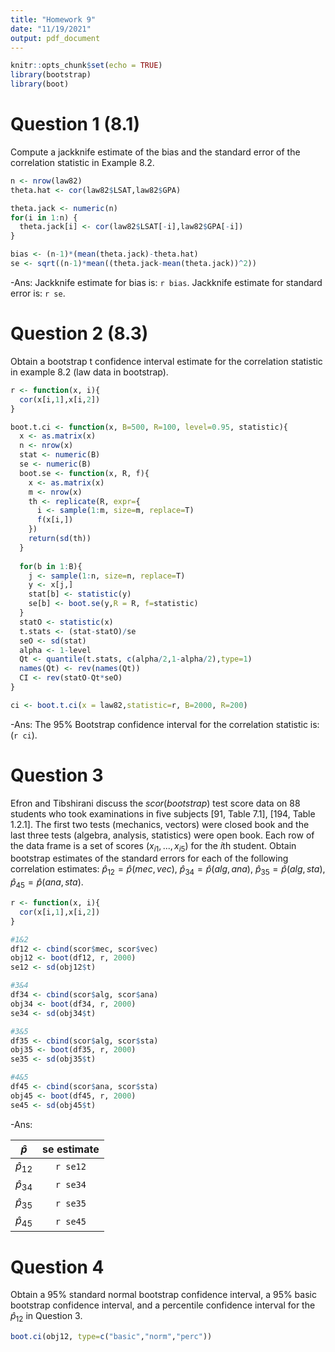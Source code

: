 ```yaml
---
title: "Homework 9"
date: "11/19/2021"
output: pdf_document
---
```


```r
knitr::opts_chunk$set(echo = TRUE)
library(bootstrap)
library(boot)
```

# Question 1 (8.1)
Compute a jackknife estimate of the bias and the standard error of the correlation statistic in Example 8.2.

``` r
n <- nrow(law82)
theta.hat <- cor(law82$LSAT,law82$GPA)

theta.jack <- numeric(n)
for(i in 1:n) {
  theta.jack[i] <- cor(law82$LSAT[-i],law82$GPA[-i])
}

bias <- (n-1)*(mean(theta.jack)-theta.hat)
se <- sqrt((n-1)*mean((theta.jack-mean(theta.jack))^2))
```

-Ans: Jackknife estimate for bias is: `r bias`. Jackknife estimate for standard error is: `r se`. 


# Question 2 (8.3)
Obtain a bootstrap t confidence interval estimate for the correlation statistic in example 8.2 (law data in bootstrap).


``` r
r <- function(x, i){
  cor(x[i,1],x[i,2])
}

boot.t.ci <- function(x, B=500, R=100, level=0.95, statistic){
  x <- as.matrix(x)
  n <- nrow(x)
  stat <- numeric(B)
  se <- numeric(B)
  boot.se <- function(x, R, f){
    x <- as.matrix(x)
    m <- nrow(x)
    th <- replicate(R, expr={
      i <- sample(1:m, size=m, replace=T)
      f(x[i,])
    })
    return(sd(th))
  }
  
  for(b in 1:B){
    j <- sample(1:n, size=n, replace=T)
    y <- x[j,]
    stat[b] <- statistic(y)
    se[b] <- boot.se(y,R = R, f=statistic)
  }
  statO <- statistic(x)
  t.stats <- (stat-statO)/se
  seO <- sd(stat)
  alpha <- 1-level
  Qt <- quantile(t.stats, c(alpha/2,1-alpha/2),type=1)
  names(Qt) <- rev(names(Qt))
  CI <- rev(statO-Qt*seO)
}

ci <- boot.t.ci(x = law82,statistic=r, B=2000, R=200)
```

-Ans: The 95% Bootstrap confidence interval for the correlation statistic is: (`r ci`).



# Question 3
Efron and Tibshirani discuss the $scor(bootstrap)$ test score data on 88 students who took examinations in five subjects [91, Table 7.1], [194, Table 1.2.1]. The first two tests (mechanics, vectors) were closed book and the last three tests (algebra, analysis, statistics) were open book. Each row of the data frame is a set of scores ($x_{i1}, ..., x_{i5}$) for the $i$th student. Obtain bootstrap estimates of the standard errors for each of the following correlation estimates: $\hat{p}_{12}=\hat{p}(mec,vec)$, $\hat{p}_{34}=\hat{p}(alg,ana)$, $\hat{p}_{35}=\hat{p}(alg, sta)$, $\hat{p}_{45}=\hat{p}(ana, sta)$.



``` r
r <- function(x, i){
  cor(x[i,1],x[i,2])
}

#1&2
df12 <- cbind(scor$mec, scor$vec)
obj12 <- boot(df12, r, 2000)
se12 <- sd(obj12$t)

#3&4
df34 <- cbind(scor$alg, scor$ana)
obj34 <- boot(df34, r, 2000)
se34 <- sd(obj34$t)

#3&5
df35 <- cbind(scor$alg, scor$sta)
obj35 <- boot(df35, r, 2000)
se35 <- sd(obj35$t)

#4&5
df45 <- cbind(scor$ana, scor$sta)
obj45 <- boot(df45, r, 2000)
se45 <- sd(obj45$t)
```

-Ans: 

| $\hat{p}$      | se estimate |
|:--------------:|:-----------:|
| $\hat{p}_{12}$ | `r se12`    |
| $\hat{p}_{34}$ | `r se34`    |
| $\hat{p}_{35}$ | `r se35`    |
| $\hat{p}_{45}$ | `r se45`    |




# Question 4
Obtain a 95% standard normal bootstrap confidence interval, a 95% basic bootstrap confidence interval, and a percentile confidence interval for the $\hat{p}_{12}$ in Question 3. 


``` r
boot.ci(obj12, type=c("basic","norm","perc"))
```














